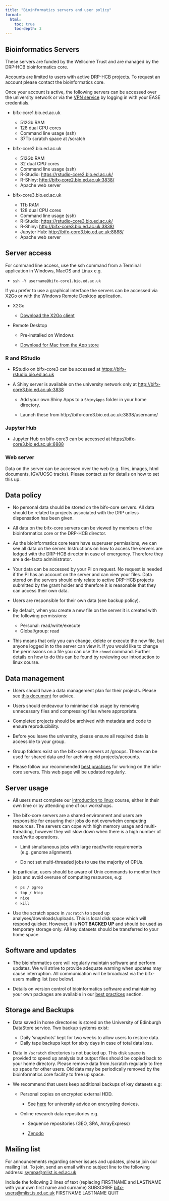 ```yaml
---
title: "Bioinformatics servers and user policy"
format:
  html:
    toc: true
    toc-depth: 3
---
```


## Bioinformatics Servers

These servers are funded by the Wellcome Trust and are managed by the DRP-HCB bioinformatics core.

Accounts are limited to users with active DRP-HCB projects. To request an account please contact the bioinformatics core.

Once your account is active, the following servers can be accessed over the university network or via the [VPN service](https://www.ed.ac.uk/information-services/computing/desktop-personal/vpn) by logging in with your EASE credentials.

-   bifx-core1.bio.ed.ac.uk

    -   512Gb RAM
    -   128 dual CPU cores
    -   Command line usage (ssh)
    -   37Tb scratch space at /scratch

-   bifx-core2.bio.ed.ac.uk

    -   512Gb RAM
    -   32 dual CPU cores
    -   Command line usage (ssh)
    -   R-Studio: <https://rstudio-core2.bio.ed.ac.uk/>
    -   R-Shiny: <http://bifx-core2.bio.ed.ac.uk:3838/>
    -   Apache web server

-   bifx-core3.bio.ed.ac.uk

    -   1Tb RAM
    -   128 dual CPU cores
    -   Command line usage (ssh)
    -   R-Studio: <https://rstudio-core3.bio.ed.ac.uk/>
    -   R-Shiny: <http://bifx-core3.bio.ed.ac.uk:3838/>
    -   Jupyter Hub: <http://bifx-core3.bio.ed.ac.uk:8888/>
    -   Apache web server

## Server access

For command line access, use the ssh command from a Terminal application in Windows, MacOS and Linux e.g.

-   `ssh -Y username@bifx-core1.bio.ed.ac.uk`

If you prefer to use a graphical interface the servers can be accessed via X2Go or with the Windows Remote Desktop application.

-   X2Go

    -   [Download the X2Go client](https://wiki.x2go.org/doku.php/doc:installation:start)

-   Remote Desktop

    -   Pre-installed on Windows

    -   [Download for Mac from the App store](https://apps.apple.com/us/app/microsoft-remote-desktop/id1295203466?mt=12)

### R and RStudio

-   RStudio on bifx-core3 can be accessed at <https://bifx-rstudio.bio.ed.ac.uk>

-   A Shiny server is available on the university network only at <http://bifx-core3.bio.ed.ac.uk:3838>

    -   Add your own Shiny Apps to a `ShinyApps` folder in your home directory.

    -   Launch these from http://bifx-core3.bio.ed.ac.uk:3838/username/

### Jupyter Hub

-   Jupyter Hub on bifx-core3 can be accessed at <https://bifx-core3.bio.ed.ac.uk:8888>

### Web server

Data on the server can be accessed over the web (e.g. files, images, html documents, IGV/UCSC tracks). Please contact us for details on how to set this up.

## Data policy

-   No personal data should be stored on the bifx-core servers. All data should be related to projects associated with the DRP unless dispensation has been given.

-   All data on the bifx-core servers can be viewed by members of the bioinformatics core or the DRP-HCB director.

-   As the bioinformatics core team have superuser permissions, we can see all data on the server. Instructions on how to access the servers are lodged with the DRP-HCB director in case of emergency. Therefore they are a de-facto administrator.

-   Your data can be accessed by your PI on request. No request is needed if the PI has an account on the server and can view your files. Data stored on the servers should only relate to active DRP-HCB projects submitted by the grant holder and therefore it is reasonable that they can access their own data.

-   Users are responsible for their own data (see backup policy).

-   By default, when you create a new file on the server it is created with the following permissions:

    -   Personal: read/write/execute
    -   Global/group: read

-   This means that only you can change, delete or execute the new file, but anyone logged in to the server can view it. If you would like to change the permissions on a file you can use the `chmod` command. Further details on how to do this can be found by reviewing our introduction to linux course.

## Data management

-   Users should have a data management plan for their projects. Please see [this document](https://uoe.sharepoint.com/:w:/s/wcbbioinformatics/EQAVC1KoHmtBrA6rUOasQcIBisBh2fIQ3gBp7XA_3zWlxQ?e=c2xMbY) for advice.

-   Users should endeavour to minimise disk usage by removing unnecessary files and compressing files where appropriate.

-   Completed projects should be archived with metadata and code to ensure reproducibility.

-   Before you leave the university, please ensure all required data is accessible to your group.

-   Group folders exist on the bifx-core servers at /groups. These can be used for shared data and for archiving old projects/accounts.

-   Please follow our recommended [best practices](best_practices.html) for working on the bifx-core servers. This web page will be updated regularly.

## Server usage

-   All users must complete our [introduction to linux](http://bifx-core3.bio.ed.ac.uk/hyweldd/training/Bioinformatics_on_the_Command_Line/) course, either in their own time or by attending one of our workshops.

-   The bifx-core servers are a shared environment and users are responsible for ensuring their jobs do not overwhelm computing resources. The servers can cope with high memory usage and multi-threading, however they will slow down when there is a high number of read/write operations.

    -   Limit simultaneous jobs with large read/write requirements (e.g. genome alignment).

    -   Do not set multi-threaded jobs to use the majority of CPUs.

-   In particular, users should be aware of Unix commands to monitor their jobs and avoid overuse of computing resources, e.g:

    -   `ps / pgrep`
    -   `top / htop`
    -   `nice`
    -   `kill`

-   Use the scratch space in `/scratch` to speed up analyses/downloads/uploads. This is local disk space which will respond quicker. However, it is **NOT BACKED UP** and should be used as temporary storage only. All key datasets should be transferred to your home space.

## Software and updates

-   The bioinformatics core will regularly maintain software and perform updates. We will strive to provide adequate warning when updates may cause interruption. All communication will be broadcast via the bifx-users mailing list (see below).

-   Details on version control of bioinformatics software and maintaining your own packages are available in our [best practices](best_practices.html) section.

## Storage and Backups

-   Data saved in home directories is stored on the University of Edinburgh DataStore service. Two backup systems exist:

    -   Daily 'snapshots' kept for two weeks to allow users to restore data.
    -   Daily tape backups kept for sixty days in case of total data loss.

-   Data in `/scratch` directories is not backed up. This disk space is provided to speed up analysis but output files should be copied back to your home directory. Please remove data from /scratch regularly to free up space for other users. Old data may be periodically removed by the bioinformatics core facility to free up space.

-   We recommend that users keep additional backups of key datasets e.g:

    -   Personal copies on encrypted external HDD.

        -   See [here](https://www.ed.ac.uk/infosec/how-to-protect/encrypting) for university advice on encrypting devices.

    -   Online research data repositories e.g.

        -   Sequence repositories (GEO, SRA, ArrayExpress)

        -   [Zenodo](https://zenodo.org/)

## Mailing list

For announcements regarding server issues and updates, please join our mailing list. To join, send an email with no subject line to the following address: [sympa\@mlist.is.ed.ac.uk](mailto:sympa@mlist.is.ed.ac.uk){.email}

Include the following 2 lines of text (replacing FIRSTNAME and LASTNAME with your own first name and surname) SUBSCRIBE [bifx-users\@mlist.is.ed.ac.uk](mailto:bifx-users@mlist.is.ed.ac.uk){.email} FIRSTNAME LASTNAME QUIT
